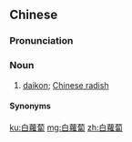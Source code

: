 {{also|白萝卜}}
==Chinese==
{{zh-forms|s=白萝卜|type=12}}

===Pronunciation===
{{zh-pron
|m=báiluóbo
|c=baak6 lo4 baak6
|cat=n
}}

===Noun===
{{zh-noun}}

# {{lb|zh|Chinese cuisine|botany}} [[daikon]]; [[Chinese radish]]

====Synonyms====
{{zh-dial|蘿蔔}}

{{zh-cat|Vegetables}}

[[ku:白蘿蔔]]
[[mg:白蘿蔔]]
[[zh:白蘿蔔]]